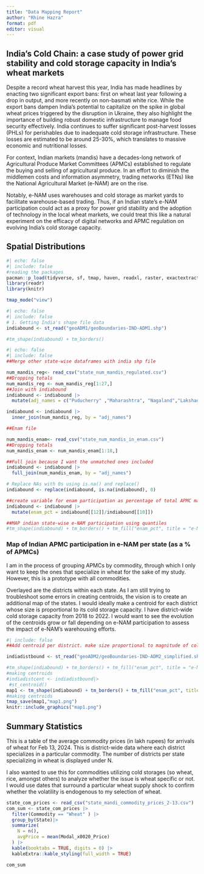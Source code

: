 ```yaml
---
title: "Data Mapping Report"
author: "Rhine Hazra"
format: pdf
editor: visual
---
```


## India's Cold Chain: a case study of power grid stability and cold storage capacity in India's wheat markets

Despite a record wheat harvest this year, India has made headlines by enacting two significant export bans: first on wheat last year following a drop in output, and more recently on non-basmati white rice. While the export bans dampen India's potential to capitalize on the spike in global wheat prices triggered by the disruption in Ukraine, they also highlight the importance of building robust domestic infrastructure to manage food security effectively. India continues to suffer significant post-harvest losses (PHLs) for perishables due to inadequate cold storage infrastructure. These losses are estimated to be around 25-30%, which translates to massive economic and nutritional losses.

For context, Indian markets (mandis) have a decades-long network of Agricultural Produce Market Committees (APMCs) established to regulate the buying and selling of agricultural produce. In an effort to diminish the middlemen costs and information asymmetry, trading networks (ETNs) like the National Agricultural Market (e-NAM) are on the rise.

Notably, e-NAM uses warehouses and cold storage as market yards to facilitate warehouse-based trading. Thus, if an Indian state's e-NAM participation could act as a proxy for power grid stability and the adoption of technology in the local wheat markets, we could treat this like a natural experiment on the efficacy of digital networks and APMC regulation on evolving India's cold storage capacity.

## Spatial Distributions

```r
#| echo: false
#| include: false
#reading the packages
pacman::p_load(tidyverse, sf, tmap, haven, readxl, raster, exactextractr, fixest)
library(readr)
library(knitr)

tmap_mode("view")
```

```r
#| echo: false
#| include: false
# 1. Getting India's shape file data
indiabound <- st_read("geoADM1/geoBoundaries-IND-ADM1.shp")

#tm_shape(indiabound) + tm_borders()
```

```r
#| echo: false
#| include: false
##Merge other state-wise dataframes with india shp file

num_mandis_reg<- read_csv("state_num_mandis_regulated.csv")
##Dropping totals 
num_mandis_reg <- num_mandis_reg[1:27,]
##Join with indiabound
indiabound <- indiabound |>
  mutate(adj_names = c("Puducherry" ,"Maharashtra", "Nagaland","Lakshadweep", "Uttar Pradesh" ,"Tamil Nadu" ,"Chhattisgarh" ,"Gujarat", "Delhi" ,"Sikkim" ,"Tripura"  ,"West Bengal", "Odisha", "Bihar", "Ladakh","Rajasthan", "Telangana" ,"Andhra Pradesh"   , "Mizoram"   , "Arunachal Pradesh", "Meghalaya" ,"Jharkhand"  ,"Assam"  ,"Manipur", "Karnataka"       ,"Uttarakhand" ,"Dādra and Nagar Haveli and Damān and Diu" ,"Madhya Pradesh" , "Goa"   , "Kerala", "Chandigarh" ,"Andaman and Nicobar Islands" , "Himachal Pradesh"  ,"Jammu and Kashmir" , "Punjab","Haryana" ))

indiabound <- indiabound |>
  inner_join(num_mandis_reg, by = "adj_names")

##Enam file

num_mandis_enam<- read_csv("state_num_mandis_in_enam.csv")
##Dropping totals 
num_mandis_enam <- num_mandis_enam[1:18,]

##Full join because I want the unmatched ones included
indiabound <- indiabound |>
  full_join(num_mandis_enam, by = "adj_names")

# Replace NAs with 0s using is.na() and replace()
indiabound <- replace(indiabound, is.na(indiabound), 0)

##create variable for enam participation as percentage of total APMC markets
indiabound <- indiabound |>
  mutate(enam_pct = indiabound[[12]]/indiabound[[10]])

##MAP indian state-wise e-NAM participation using quantiles
#tm_shape(indiabound) + tm_borders() + tm_fill("enam_pct", title = "e-NAM Participation (%)",style = "quantile", n = 4) 

```

### Map of Indian APMC participation in e-NAM per state (as a % of APMCs)

I am in the process of grouping APMCs by commodity, through which I only want to keep the ones that specialize in wheat for the sake of my study. However, this is a prototype with all commodities.

Overlayed are the districts within each state. As I am still trying to troubleshoot some errors in creating centroids, the vision is to create an additional map of the states. I would ideally make a centroid for each district whose size is proportional to its cold storage capacity. I have district-wide cold storage capacity from 2018 to 2022. I would want to see the evolution of the centroids grow or fall depending on e-NAM participation to assess the impact of e-NAM's warehousing efforts.
```r

#| include: false
##Add centroid per district. make size proportional to magnitude of cold storage available

indiadistbound <- st_read("geoADM2/geoBoundaries-IND-ADM2_simplified.shp")

#tm_shape(indiabound) + tm_borders() + tm_fill("enam_pct", title = "e-NAM Participation (%)",style = "quantile", n = 4)+tm_shape(indiadistbound) + tm_borders()
#making centroids
#indiadistcent <- indiadistbound|>
 #st_centroid()
map1 <- tm_shape(indiabound) + tm_borders() + tm_fill("enam_pct", title = "e-NAM Participation (%)",style = "quantile", n = 4)+tm_shape(indiadistbound) + tm_borders()
#making centroids
tmap_save(map1,"map1.png")
knitr::include_graphics("map1.png")

```

## Summary Statistics

This is a table of the average commodity prices (in lakh rupees) for arrivals of wheat for Feb 13, 2024. This is district-wide data where each district specializes in a particular commodity. The number of districts per state specializing in wheat is displayed under N. 

I also wanted to use this for commodities utilizing cold storages (so wheat, rice, amongst others) to analyze whether the issue is wheat specific or not. I would use dates that surround a particular wheat supply shock to confirm whether the volatility is endogenous to my selection of wheat. 
```r
state_com_prices <- read_csv("state_mandi_commodity_prices_2-13.csv")
com_sum <- state_com_prices |>
  filter(Commodity == "Wheat" ) |>
  group_by(State)|>
  summarize(
    N = n(),
    avgPrice = mean(Modal_x0020_Price)
  ) |>
  kable(booktabs = TRUE, digits = 0) |>
  kableExtra::kable_styling(full_width = TRUE)

com_sum
```

